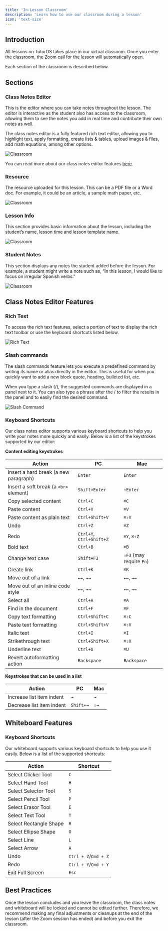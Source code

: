 ```yaml
---
title: 'In-Lesson Classroom'
description: 'Learn how to use our classroom during a lesson'
icon: 'text-size'
---
```


## Introduction

All lessons on TutorOS takes place in our virtual classoom. Once you enter the classroom, the Zoom call for the lesson will automatically open.

Each section of the classroom is described below.

## Sections

### Class Notes Editor

This is the editor where you can take notes throughout the lesson. The editor is interactive as the student also has access to the classroom, allowing them to see the notes you add in real time and contribute their own notes as well.

The class notes editor is a fully featured rich text editor, allowing you to highlight text, apply formatting, create lists & tables, upload images & files, add math equations, among other options.

![Classroom](/images/classroom-tutoros.png)

You can read more about our class notes editor features [here](/lessons/classroom#class-notes-editor-features).

### Resource

The resource uploaded for this lesson. This can be a PDF file or a Word doc. For example, it could be an article, a sample math paper, etc.

![Classroom](/images/classroom-resource.png)

### Lesson Info

This section provides basic information about the lesson, including the student’s name, lesson time and lesson template name.

![Classroom](/images/classroom-lesson-info.png)

### Student Notes

This section displays any notes the student added before the lesson. For example, a student might write a note such as, “In this lesson, I would like to focus on irregular Spanish verbs.”

![Classroom](/images/classroom-student-notes.png)

## Class Notes Editor Features

### Rich Text

To access the rich text features, select a portion of text to display the rich text toolbar or use the keyboard shortcuts listed below.

![Rich Text](/images/classroom-rich-text.png)

### Slash commands

The slash commands feature lets you execute a predefined command by writing its name or alias directly in the editor. This is useful for when you quickly want to add a new block quote, heading, bulleted list, etc.

When you type a slash (/), the suggested commands are displayed in a panel next to it. You can also type a phrase after the / to filter the results in the panel and to easily find the desired command.

![Slash Command](/images/slash-command-2.png)

### Keyboard Shortcuts

Our class notes editor supports various keyboard shortcuts to help you write your notes more quickly and easily. Below is a list of the keystrokes supported by our editor:

**Content editing keystrokes**

| Action                                     | PC                                | Mac                              |
|--------------------------------------------|-----------------------------------|-----------------------------------|
| Insert a hard break (a new paragraph)      | `Enter`                           | `Enter`                           |
| Insert a soft break (a `<br>` element)     | `Shift+Enter`                     | `⇧Enter`                          |
| Copy selected content                      | `Ctrl+C`                          | `⌘C`                              |
| Paste content                              | `Ctrl+V`                          | `⌘V`                              |
| Paste content as plain text                | `Ctrl+Shift+V`                    | `⌘⇧V`                             |
| Undo                                       | `Ctrl+Z`                          | `⌘Z`                              |
| Redo                                       | `Ctrl+Y`, `Ctrl+Shift+Z`          | `⌘Y`, `⌘⇧Z`                       |
| Bold text                                  | `Ctrl+B`                          | `⌘B`                              |
| Change text case                           | `Shift+F3`                        | `⇧F3` (may require `Fn`)          |
| Create link                                | `Ctrl+K`                          | `⌘K`                              |
| Move out of a link                         | `←←`, `→→`                        | `←←`, `→→`                        |
| Move out of an inline code style           | `←←`, `→→`                        | `←←`, `→→`                        |
| Select all                                 | `Ctrl+A`                          | `⌘A`                              |
| Find in the document                       | `Ctrl+F`                          | `⌘F`                              |
| Copy text formatting                       | `Ctrl+Shift+C`                    | `⌘⇧C`                             |
| Paste text formatting                      | `Ctrl+Shift+V`                    | `⌘⇧V`                             |
| Italic text                                | `Ctrl+I`                          | `⌘I`                              |
| Strikethrough text                         | `Ctrl+Shift+X`                    | `⌘⇧X`                             |
| Underline text                             | `Ctrl+U`                          | `⌘U`                              |
| Revert autoformatting action               | `Backspace`                       | `Backspace`                       |

**Keystrokes that can be used in a list**

| Action                    | PC          | Mac          |
|---------------------------|-------------|--------------|
| Increase list item indent | `⇥`         | `⇥`          |
| Decrease list item indent | `Shift+⇥`   | `⇧⇥`         |

## Whiteboard Features

### Keyboard Shortcuts

Our whiteboard supports various keyboard shortcuts to help you use it easily. Below is a list of the supported shortcuts:

| Action                    | Shortcut              |
|---------------------------|-------------          |
| Select Clicker Tool	    | `C`                   |
| Select Hand Tool	        | `H`                   |
| Select Selector Tool	    | `S`                   |
| Select Pencil Tool	    | `P`                   |
| Select Erasor Tool	    | `E`                   |
| Select Text Tool	        | `T`                   |
| Select Rectangle Shape	| `R`                   |
| Select Ellipse Shape      | `O`                   |
| Select Line	            | `L`                   |
| Select Arrow	            | `A`                   |
| Undo	                    | `Ctrl + Z`/`Cmd + Z`  |
| Redo	                    | `Ctrl + Y`/`Cmd + Y`  |
| Exit Full Screen	        | `Esc`                 |

## Best Practices

Once the lesson concludes and you leave the classroom, the class notes and whiteboard will be locked and cannot be edited further. Therefore, we recommend making any final adjustments or cleanups at the end of the lesson (after the Zoom session has ended) and before you exit the classroom.

